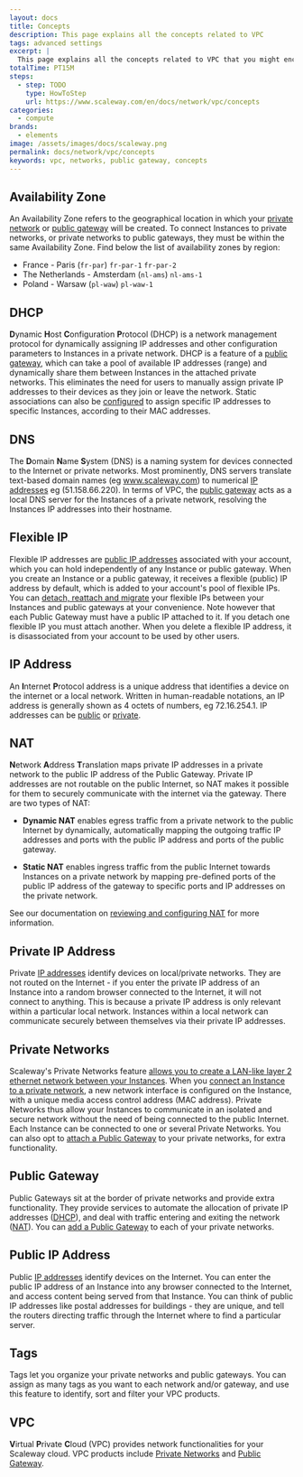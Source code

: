 ```yaml
---
layout: docs
title: Concepts
description: This page explains all the concepts related to VPC
tags: advanced settings
excerpt: |
  This page explains all the concepts related to VPC that you might encounter while using Scaleway products and ressources.
totalTime: PT15M
steps:
  - step: TODO
    type: HowToStep
    url: https://www.scaleway.com/en/docs/network/vpc/concepts
categories:
  - compute
brands:
  - elements
image: /assets/images/docs/scaleway.png
permalink: docs/network/vpc/concepts
keywords: vpc, networks, public gateway, concepts
---
```


<Concept opened>

## Availability Zone

An Availability Zone refers to the geographical location in which your [private network](/network/vpc/concepts#private-networks) or [public gateway](/network/vpc/concepts#public-gateway) will be created. To connect Instances to private networks, or private networks to public gateways, they must be within the same Availability Zone. Find below the list of availability zones by region:

- France - Paris (`fr-par`)
  `fr-par-1`
  `fr-par-2`
- The Netherlands - Amsterdam (`nl-ams`)
  `nl-ams-1`
- Poland - Warsaw (`pl-waw`)
  `pl-waw-1`

</Concept>

<Concept opened>

## DHCP

**D**ynamic **H**ost **C**onfiguration **P**rotocol (DHCP) is a network management protocol for dynamically assigning IP addresses and other configuration parameters to Instances in a private network. DHCP is a feature of a [public gateway](#public-gateway), which can take a pool of available IP addresses (range) and dynamically share them between Instances in the attached private networks. This eliminates the need for users to manually assign private IP addresses to their devices as they join or leave the network. Static associations can also be [configured](/network/vpc/how-to/configure-a-public-gateway/#how-to-review-and-configure-dhcp) to assign specific IP addresses to specific Instances, according to their MAC addresses.

</Concept>

<Concept opened>

## DNS

The **D**omain **N**ame **S**ystem (DNS) is a naming system for devices connected to the Internet or private networks. Most prominently, DNS servers translate text-based domain names (eg www.scaleway.com) to numerical [IP addresses](#ip-address) eg (51.158.66.220). In terms of VPC, the [public gateway](#public-gateway) acts as a local DNS server for the Instances of a private network, resolving the Instances IP addresses into their hostname.

</Concept>

<Concept opened>

## Flexible IP

Flexible IP addresses are [public IP addresses](#public-ip-address) associated with your account, which you can hold independently of any Instance or public gateway. When you create an Instance or a public gateway, it receives a flexible (public) IP address by default, which is added to your account's pool of flexible IPs. You can [detach, reattach and migrate](/network/vpc/how-to/use-flexible-ips/) your flexible IPs between your Instances and public gateways at your convenience. Note however that each Public Gateway must have a public IP attached to it. If you detach one flexible IP you must attach another. When you delete a flexible IP address, it is disassociated from your account to be used by other users.

</Concept>

<Concept>

## IP Address

An **I**nternet **P**rotocol address is a unique address that identifies a device on the internet or a local network. Written in human-readable notations, an IP address is generally shown as 4 octets of numbers, eg 72.16.254.1. IP addresses can be [public](#public-ip-address) or [private](#private-ip-address).

</Concept>

<Concept>

## NAT 
**N**etwork **A**ddress **T**ranslation maps private IP addresses in a private network to the public IP address of the Public Gateway. Private IP addresses are not routable on the public Internet, so NAT makes it possible for them to securely communicate with the internet via the gateway. There are two types of NAT:

- **Dynamic NAT** enables egress traffic from a private network to the public Internet by dynamically, automatically mapping the outgoing traffic IP addresses and ports with the public IP address and ports of the public gateway.

- **Static NAT** enables ingress traffic from the public Internet towards Instances on a private network by mapping pre-defined ports of the public IP address of the gateway to specific ports and IP addresses on the private network.

See our documentation on [reviewing and configuring NAT](/how-to/configure-a-public-gateway/#how-to-review-and-configure-nat) for more information.

</Concept>

<Concept>

## Private IP Address

Private [IP addresses](#ip-address) identify devices on local/private networks. They are not routed on the Internet - if you enter the private IP address of an Instance into a random browser connected to the Internet, it will not connect to anything. This is because a private IP address is only relevant within a particular local network. Instances within a local network can communicate securely between themselves via their private IP addresses.

</Concept>

<Concept>

## Private Networks

Scaleway's Private Networks feature [allows you to create a LAN-like layer 2 ethernet network between your Instances](/network/vpc/how-to/use-private-networks/#how-to-create-a-private-network). When you [connect an Instance to a private network](/network/vpc/how-to/use-private-networks/#how-to-attach-and-detach-instances-tofrom-a-private-network), a new network interface is configured on the Instance, with a unique media access control address (MAC address). Private Networks thus allow your Instances to communicate in an isolated and secure network without the need of being connected to the public Internet. Each Instance can be connected to one or several Private Networks. You can also opt to [attach a Public Gateway](/network/vpc/how-to/use-private-networks/#how-to-attach-and-detach-public-gateways-tofrom-a-private-network) to your private networks, for extra functionality.

</Concept>

<Concept>

## Public Gateway

Public Gateways sit at the border of private networks and provide extra functionality. They provide services to automate the allocation of private IP addresses ([DHCP](#dhcp)), and deal with traffic entering and exiting the network ([NAT](#nat)). You can [add a Public Gateway](/network/vpc/how-to/configure-a-public-gateway#how-to-attach-a-public-gateway-to-a-private-network) to each of your private networks.

</Concept>

<Concept>

## Public IP Address

Public [IP addresses](#ip-address) identify devices on the Internet. You can enter the public IP address of an Instance into any browser connected to the Internet, and access content being served from that Instance. You can think of public IP addresses like postal addresses for buildings - they are unique, and tell the routers directing traffic through the Internet where to find a particular server.

</Concept>

<Concept>

## Tags 
Tags let you organize your private networks and public gateways. You can assign as many tags as you want to each network and/or gateway, and use this feature to identify, sort and filter your VPC products.

</Concept>

<Concept>

## VPC

**V**irtual **P**rivate **C**loud (VPC) provides network functionalities for your Scaleway cloud. VPC products include [Private Networks](#private-networks) and [Public Gateway](#public-gateway).

</Concept>

